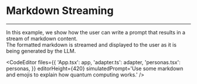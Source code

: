 
# Markdown Streaming

---

In this example, we show how the user can write a prompt that results in a stream of markdown content.<br />
The formatted markdown is streamed and displayed to the user as it is being generated by the LLM.

<CodeEditor
    files={{
        'App.tsx': app,
        'adapter.ts': adapter,
        'personas.tsx': personas,
    }}
    editorHeight={420}
    simulatedPrompt='Use some markdown and emojis to explain how quantum computing works.'
/>
